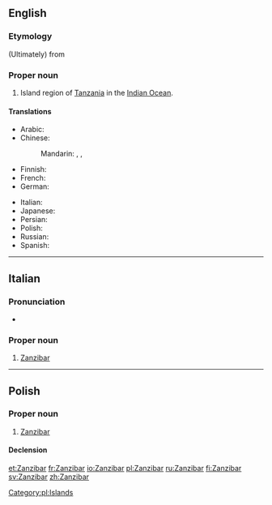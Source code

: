 {{also|zanzibar}}
==English==
{{wikipedia}}

===Etymology===
(Ultimately) from {{etyl|fa}} {{term|زنگبار|tr=zangibâr||cost of Blacks|lang=fa}}

===Proper noun===
{{en-proper noun}}

# Island region of [[Tanzania]] in the [[Indian Ocean]].

====Translations====
{{trans-top|island region}}
* Arabic: {{t|ar|زنجبار‎|m|tr=zanjibār|sc=Arab}}
* Chinese:
*: Mandarin: {{t|zh|桑給巴爾|sc=Hani}}, {{t|zh|桑给巴尔|tr=Sāngjǐbā'ěr|sc=Hani}}, {{t|zh|佔吉巴|tr=Zhànjíbā|sc=Hani}}
* Finnish: {{t|fi|Sansibar}}
* French: {{t-|fr|Zanzibar|m}}
* German: {{t|de|Sansibar|n}}
{{trans-mid}}
* Italian: {{t-|it|Zanzibar}}
* Japanese: {{t|ja|ザンジバル|tr=Zanjibaru|sc=Jpan}}
* Persian: {{t|fa|زنگبار|tr=Zangebâr}}
* Polish: {{t-|pl|Zanzibar|m}}
* Russian: {{t|ru|Занзибар|m|tr=Zanzibár}}
* Spanish: {{t-|es|Zanzibar|m}}
{{trans-bottom}}

----

==Italian==

===Pronunciation===
* {{IPA|/dzandzibar/|lang=it}}

===Proper noun===
{{it-proper noun|g=f}}

# [[#English|Zanzibar]]

----

==Polish==
{{wikipedia|lang=pl}}

===Proper noun===
{{head|pl|proper noun|g=m}}

# [[#English|Zanzibar]]

====Declension====
{{pl-decl-noun-sing|Zanzibar|Zanzibaru|Zanzibarowi|Zanzibar|Zanzibarem|Zanzibarze|Zanzibarze}}

[[Category:pl:Islands]]

[[et:Zanzibar]]
[[fr:Zanzibar]]
[[io:Zanzibar]]
[[pl:Zanzibar]]
[[ru:Zanzibar]]
[[fi:Zanzibar]]
[[sv:Zanzibar]]
[[zh:Zanzibar]]